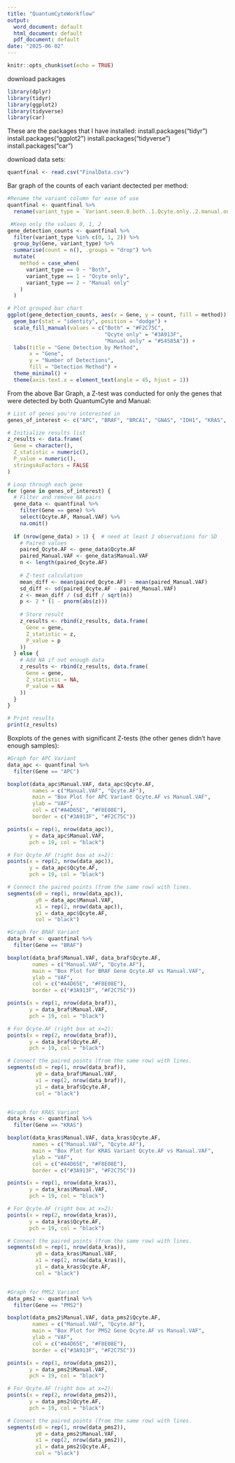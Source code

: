 ```yaml
---
title: "QuantumCyteWorkflow"
output:
  word_document: default
  html_document: default
  pdf_document: default
date: "2025-06-02"
---
```


```r
knitr::opts_chunk$set(echo = TRUE)
```

download packages
```r
library(dplyr)
library(tidyr)
library(ggplot2)
library(tidyverse)
library(car)
```

These are the packages that I have installed:
install.packages("tidyr")
install.packages("ggplot2")
install.packages("tidyverse")
install.packages("car")

download data sets:
```r
quantfinal <- read.csv("FinalData.csv")
```

Bar graph of the counts of each variant dectected per method:
```r
#Rename the variant column for ease of use
quantfinal <- quantfinal %>%
  rename(variant_type = `Variant.seen.0.both..1.Qcyte.only..2.manual.only`)

 #Keep only the values 0, 1, 2
gene_detection_counts <- quantfinal %>%
  filter(variant_type %in% c(0, 1, 2)) %>%
  group_by(Gene, variant_type) %>%
  summarise(count = n(), .groups = "drop") %>%
  mutate(
    method = case_when(
      variant_type == 0 ~ "Both",
      variant_type == 1 ~ "Qcyte only",
      variant_type == 2 ~ "Manual only"
    )
  )

# Plot grouped bar chart
ggplot(gene_detection_counts, aes(x = Gene, y = count, fill = method)) +
  geom_bar(stat = "identity", position = "dodge") +
  scale_fill_manual(values = c("Both" = "#F2C75C", 
                               "Qcyte only" = "#3A913F", 
                               "Manual only" = "#54585A")) + 
  labs(title = "Gene Detection by Method",
       x = "Gene",
       y = "Number of Detections",
       fill = "Detection Method") +
  theme_minimal() +
  theme(axis.text.x = element_text(angle = 45, hjust = 1))
```


From the above Bar Graph, a Z-test was conducted for only the genes that were detected by both QuantumCyte and Manual:
```r
# List of genes you're interested in
genes_of_interest <- c("APC", "BRAF", "BRCA1", "GNAS", "IDH1", "KRAS", "PMS2")

# Initialize results list
z_results <- data.frame(
  Gene = character(),
  Z_statistic = numeric(),
  P_value = numeric(),
  stringsAsFactors = FALSE
)

# Loop through each gene
for (gene in genes_of_interest) {
  # Filter and remove NA pairs
  gene_data <- quantfinal %>%
    filter(Gene == gene) %>%
    select(Qcyte.AF, Manual.VAF) %>%
    na.omit()
  
  if (nrow(gene_data) > 1) {  # need at least 2 observations for SD
    # Paired values
    paired_Qcyte.AF <- gene_data$Qcyte.AF
    paired_Manual.VAF <- gene_data$Manual.VAF
    n <- length(paired_Qcyte.AF)
    
    # Z-test calculation
    mean_diff <- mean(paired_Qcyte.AF) - mean(paired_Manual.VAF)
    sd_diff <- sd(paired_Qcyte.AF - paired_Manual.VAF)
    z <- mean_diff / (sd_diff / sqrt(n))
    p <- 2 * (1 - pnorm(abs(z)))
    
    # Store result
    z_results <- rbind(z_results, data.frame(
      Gene = gene,
      Z_statistic = z,
      P_value = p
    ))
  } else {
    # Add NA if not enough data
    z_results <- rbind(z_results, data.frame(
      Gene = gene,
      Z_statistic = NA,
      P_value = NA
    ))
  }
}

# Print results
print(z_results)

```


Boxplots of the genes with significant Z-tests (the other genes didn't have enough samples):
```r
#Graph for APC Variant
data_apc <- quantfinal %>% 
  filter(Gene == "APC")

boxplot(data_apc$Manual.VAF, data_apc$Qcyte.AF,
        names = c("Manual.VAF", "Qcyte.AF"),
        main = "Box Plot for APC Variant Qcyte.AF vs Manual.VAF",
        ylab = "VAF",
        col = c("#A4D65E", "#F8E08E"),
        border = c("#3A913F", "#F2C75C"))

points(x = rep(1, nrow(data_apc)), 
       y = data_apc$Manual.VAF, 
       pch = 19, col = "black")

# For Qcyte.AF (right box at x=2):
points(x = rep(2, nrow(data_apc)), 
       y = data_apc$Qcyte.AF, 
       pch = 19, col = "black")

# Connect the paired points (from the same row) with lines.
segments(x0 = rep(1, nrow(data_apc)), 
         y0 = data_apc$Manual.VAF, 
         x1 = rep(2, nrow(data_apc)), 
         y1 = data_apc$Qcyte.AF, 
         col = "black")

#Graph for BRAF Variant
data_braf <- quantfinal %>% 
  filter(Gene == "BRAF")

boxplot(data_braf$Manual.VAF, data_braf$Qcyte.AF,
        names = c("Manual.VAF", "Qcyte.AF"),
        main = "Box Plot for BRAF Gene Qcyte.AF vs Manual.VAF",
        ylab = "VAF",
        col = c("#A4D65E", "#F8E08E"),
        border = c("#3A913F", "#F2C75C"))

points(x = rep(1, nrow(data_braf)), 
       y = data_braf$Manual.VAF, 
       pch = 19, col = "black")

# For Qcyte.AF (right box at x=2):
points(x = rep(2, nrow(data_braf)), 
       y = data_braf$Qcyte.AF, 
       pch = 19, col = "black")

# Connect the paired points (from the same row) with lines.
segments(x0 = rep(1, nrow(data_braf)), 
         y0 = data_braf$Manual.VAF, 
         x1 = rep(2, nrow(data_braf)), 
         y1 = data_braf$Qcyte.AF, 
         col = "black")


#Graph for KRAS Variant
data_kras <- quantfinal %>% 
  filter(Gene == "KRAS")

boxplot(data_kras$Manual.VAF, data_kras$Qcyte.AF,
        names = c("Manual.VAF", "Qcyte.AF"),
        main = "Box Plot for KRAS Variant Qcyte.AF vs Manual.VAF",
        ylab = "VAF",
        col = c("#A4D65E", "#F8E08E"),
        border = c("#3A913F", "#F2C75C"))

points(x = rep(1, nrow(data_kras)), 
       y = data_kras$Manual.VAF, 
       pch = 19, col = "black")

# For Qcyte.AF (right box at x=2):
points(x = rep(2, nrow(data_kras)), 
       y = data_kras$Qcyte.AF, 
       pch = 19, col = "black")

# Connect the paired points (from the same row) with lines.
segments(x0 = rep(1, nrow(data_kras)), 
         y0 = data_kras$Manual.VAF, 
         x1 = rep(2, nrow(data_kras)), 
         y1 = data_kras$Qcyte.AF, 
         col = "black")


#Graph for PMS2 Variant
data_pms2 <- quantfinal %>% 
  filter(Gene == "PMS2")

boxplot(data_pms2$Manual.VAF, data_pms2$Qcyte.AF,
        names = c("Manual.VAF", "Qcyte.AF"),
        main = "Box Plot for PMS2 Gene Qcyte.AF vs Manual.VAF",
        ylab = "VAF",
        col = c("#A4D65E", "#F8E08E"),
        border = c("#3A913F", "#F2C75C"))

points(x = rep(1, nrow(data_pms2)), 
       y = data_pms2$Manual.VAF, 
       pch = 19, col = "black")

# For Qcyte.AF (right box at x=2):
points(x = rep(2, nrow(data_pms2)), 
       y = data_pms2$Qcyte.AF, 
       pch = 19, col = "black")

# Connect the paired points (from the same row) with lines.
segments(x0 = rep(1, nrow(data_pms2)), 
         y0 = data_pms2$Manual.VAF, 
         x1 = rep(2, nrow(data_pms2)), 
         y1 = data_pms2$Qcyte.AF, 
         col = "black")


```

